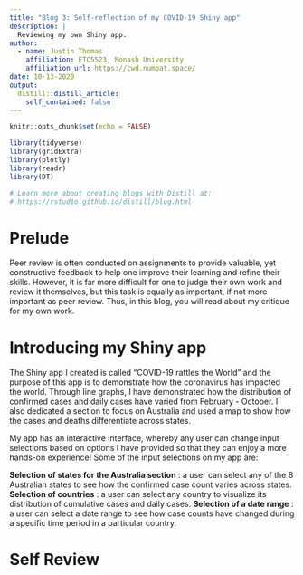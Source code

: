 ```yaml
---
title: "Blog 3: Self-reflection of my COVID-19 Shiny app"
description: |
  Reviewing my own Shiny app.
author:
  - name: Justin Thomas 
    affiliation: ETC5523, Monash University
    affiliation_url: https://cwd.numbat.space/
date: 10-13-2020
output:
  distill::distill_article:
    self_contained: false
---
```


```r
knitr::opts_chunk$set(echo = FALSE)

library(tidyverse)
library(gridExtra)
library(plotly)
library(readr)
library(DT)

# Learn more about creating blogs with Distill at:
# https://rstudio.github.io/distill/blog.html

```

# Prelude

Peer review is often conducted on assignments to provide valuable, yet constructive feedback to help one improve their learning and refine their skills. However, it is far more difficult for one to judge their own work and review it themselves, but this task is equally as important, if not more important as peer review. Thus, in this blog, you will read about my critique for my own work.

# Introducing my Shiny app

The Shiny app I created is called "COVID-19 rattles the World" and the purpose of this app is to demonstrate how the coronavirus has impacted the world. Through line graphs, I have demonstrated how the distribution of confirmed cases and daily cases have varied from February - October. I also dedicated a section to focus on Australia and used a map to show how the cases and deaths differentiate across states.

My app has an interactive interface, whereby any user can change input selections based on options I have provided so that they can enjoy a more hands-on experience! Some of the input selections on my app are:

**Selection of states for the Australia section** : a user can select any of the 8 Australian states to see how the confirmed case count varies across states.
**Selection of countries** : a user can select any country to visualize its distribution of cumulative cases and daily cases.
**Selection of a date range** : a user can select a date range to see how case counts have changed during a specific time period in a particular country.


# Self Review
